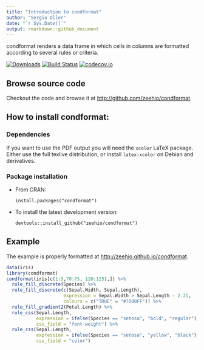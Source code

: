 ```yaml
---
title: "Introduction to condformat"
author: "Sergio Oller"
date: "`r Sys.Date()`"
output: rmarkdown::github_document
---
```


condformat renders a data frame in which
cells in columns are formatted according to several rules or criteria.

[![Downloads](https://cranlogs.r-pkg.org/badges/condformat)](https://cran.r-project.org/package=condformat)
[![Build Status](https://travis-ci.org/zeehio/condformat.svg?branch=master)](https://travis-ci.org/zeehio/condformat)
[![codecov.io](https://codecov.io/github/zeehio/condformat/coverage.svg?branch=master)](https://codecov.io/github/zeehio/condformat)

## Browse source code

Checkout the code and browse it at
[http://github.com/zeehio/condformat](http://github.com/zeehio/condformat).

## How to install condformat:

### Dependencies

If you want to use the PDF output you will need the `xcolor` LaTeX package.
Either use the full texlive distribution, or install `latex-xcolor` on Debian
and derivatives.

### Package installation

* From CRAN: 

    ```
    install.packages("condformat")
    ```

* To install the latest development version: 

    ```
    devtools::install_github("zeehio/condformat")
    ```

## Example

The example is properly formatted at
[http://zeehio.github.io/condformat](http://zeehio.github.io/condformat).

```r
data(iris)
library(condformat)
condformat(iris[c(1:5,70:75, 120:125),]) %>%
  rule_fill_discrete(Species) %>%
  rule_fill_discrete(c(Sepal.Width, Sepal.Length),
                     expression = Sepal.Width > Sepal.Length - 2.25,
                     colours = c("TRUE" = "#7D00FF")) %>%
  rule_fill_gradient2(Petal.Length) %>%
  rule_css(Sepal.Length,
           expression = ifelse(Species == "setosa", "bold", "regular"),
           css_field = "font-weight") %>%
  rule_css(Sepal.Length,
           expression = ifelse(Species == "setosa", "yellow", "black"),
           css_field = "color")
```

